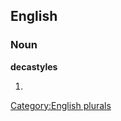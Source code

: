 ==English==

===Noun===
'''decastyles'''

# {{plural of|[[decastyle]]}}

[[Category:English plurals]]